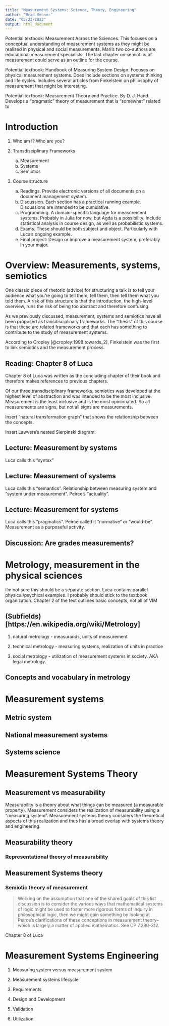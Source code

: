 ```yaml
---
title: "Measurement Systems: Science, Theory, Engineering"
author: "Brad Venner"
date: "05/23/2023"
output: html_document
---
```

Potential textbook: Measurement Across the Sciences. This focuses on a conceptual understanding of measurement systems as they might be realized in physical and social measurements. Mari's two co-authors are educational measurement specialists. The last chapter on semiotics of measurement could serve as an outline for the course. 

Potential textbook: Handbook of Measuring System Design. Focuses on physical measurement systems. Does include sections on systems thinking and life cycles. Includes several articles from Finkelstein on philosophy of measurement that might be interesting.

Potential textbook: Measurement Theory and Practice. By D. J. Hand. Develops a "pragmatic" theory of measurement that is "somewhat" related to 

# Introduction
1. Who am I? Who are you?

2. Transdisciplinary Frameworks

    a. Measurement 
    b. Systems
    c. Semiotics

3. Course structure
    a. Readings. Provide electronic versions of all documents on a document management system.
    b. Discussion. Each section has a practical running example. Discussions are intended to be cumulative.
    c. Programming. A domain-specific language for measurement systems. Probably in Julia for now, but Agda is a possibility. Include statistical analysis in course design, as well as probabilistic systems.
    d. Exams. These should be both subject and object. Particularly with Luca's ongoing example.
    e. Final project: Design or improve a measurement system, preferably in your major.

# Overview: Measurements, systems, semiotics

One classic piece of rhetoric (advice) for structuring a talk is to tell your audience what you're going to tell them, tell them, then tell them what you told them. A risk of this structure is that the introduction, the high-level overview, runs the risk of being too abstract and therefore confusing.

As we previously discussed, measurement, systems and semiotics have all been proposed as transdisciplinary frameworks. The "thesis" of this course is that these are related frameworks and that each has something to contribute to the study of measurement systems.

According to Cropley [@cropley:1998:towards_2], Finkelstein was the first to link semiotics and the measurement process.

## Reading: Chapter 8 of Luca

Chapter 8 of Luca was written as the concluding chapter of their book and therefore makes references to previous chapters. 

Of our three transdisciplinary frameworks, semiotics was developed at the highest level of abstraction and was intended to be the most inclusive. Measurement is the least inclusive and is the most opinionated. So all measurements are signs, but not all signs are measurements.

Insert "natural transformation graph" that shows the relationship between the concepts.

Insert Lawvere's nested Sierpinski diagram. 

## Lecture: Measurement by systems

Luca calls this "syntax"

## Lecture: Measurement of systems

Luca calls this "semantics". Relationship between measuring system and "system under measurement". Peirce's "actuality".

## Lecture: Measurement for systems

Luca calls this "pragmatics". Peirce called it "normative" or "would-be". Measurement as a purposeful activity.

## Discussion: Are grades measurements? 

# Metrology, measurement in the physical sciences

I'm not sure this should be a separate section. Luca contains parallel physical/psychical examples. I probably should stick to the textbook organization. Chapter 2 of the text outlines basic concepts, not all of VIM

## (Subfields)[https://en.wikipedia.org/wiki/Metrology]

1. natural metrology - measurands, units of measurement

2. technical metrology - measuring systems, realization of units in practice

3. social metrology - utilization of measurement systems in society. AKA legal metrology.

## Concepts and vocabulary in metrology

# Measurement systems

## Metric system

## National measurement systems

## Systems science

# Measurement Systems Theory

## Measurement vs measurability
Measurability is a theory about what things can be measured (a measurable property). Measurement considers the realization of measurability using a "measuring system". Measurement systems theory considers the theoretical aspects of this realization and thus has a broad overlap with systems theory and engineering. 

## Measurability theory

### Representational theory of measurability

## Measurement Systems theory

### Semiotic theory of measurement

> Working on the assumption that one of the shared goals of this list discussion is to consider the various ways that mathematical systems of logic might be used to foster more rigorous forms of inquiry in philosophical logic, then we might gain something by looking at Peirce's clarifications of these conceptions in measurement theory--which is largely a matter of applied mathematics. See CP 7.280-312. 

Chapter 8 of Luca

# Measurement Systems Engineering

1. Measuring system versus measurement system

2. Measurement systems lifecycle 

3. Requirements

4. Design and Development

5. Validation

6. Utilization
